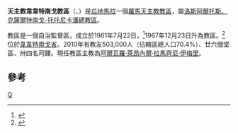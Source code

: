 {{Infobox Roman Catholic diocese
|Roman Catholic Diocese of = 天主教韋韋特南戈教區
|Latin name of diocese = Dioecesis Gerontopolitana
|image = Guatemala - Diocesi di Huehuetenango.png
|caption =教區範圍
|location = [[瓜地馬拉|瓜地馬拉]]
|territory = 韋韋特南戈省
|population = 503,000
|rite = 拉丁禮
|patron = 
|province = 洛斯阿爾托斯、克薩爾特南戈-托托尼卡潘
|established = 1961年
|cathedral = 聖母無原罪主教座堂
|co-cathedral =
|leadership = 主教
|website =
|教宗 =
|metropolitan =
|ordinary =阿爾瓦羅·萊昂內爾·拉馬齊尼·伊梅里
|coadjutor bishop =
|auxiliary = 
}}

'''天主教韋韋特南戈教區'''（{{lang-la|Dioecesis Huehuetenango}}、{{lang-es|Diócesis de Suchitepéquez-Retalhuleu}}）是[[瓜地馬拉|瓜地馬拉]]一個[[羅馬天主教|羅馬天主教]][[教區|教區]]，屬[[天主教洛斯阿爾托斯、克薩爾特南戈-托托尼卡潘總教區|洛斯阿爾托斯、克薩爾特南戈-托托尼卡潘總教區]]。

教區是一個自治監督區，成立於1961年7月22日，<ref>{{cite journal|journal=[[宗座公報|宗座公報]]
|publisher=梵蒂岡出版社
|date=1962年
|volume=54
|title= ''Laeto auspicio''
|page=497
|url=http://www.vatican.va/archive/aas/documents/AAS%2054%20%5B1928%5D%20-%20ocr.pdf
}}</ref>1967年12月23日升為教區。<ref>{{Cite web |url=http://www.vatican.va/holy_father/paul_vi/apost_constitutions/documents/hf_p-vi_apc_19671223_gerontopolitanae_lt.html |title=升為教區的宗座憲令 |access-date=2014-04-03 |archive-date=2014-02-03 |archive-url=https://web.archive.org/web/20140203135614/http://www.vatican.va/holy_father/paul_vi/apost_constitutions/documents/hf_p-vi_apc_19671223_gerontopolitanae_lt.html |dead-url=no }}</ref>位於[[韋韋特南戈省|韋韋特南戈省]]。2010年有教友503,000人（佔轄區總人口70.4%）、廿六個堂區、卅四名司鐸。現任教區主教為[[阿爾瓦羅·萊昂內爾·拉馬齊尼·伊梅里|阿爾瓦羅·萊昂內爾·拉馬齊尼·伊梅里]]。

==參考==
{{reflist}}
{{危地馬拉天主教教區}}
[[Category:危地馬拉天主教教區|Q]]